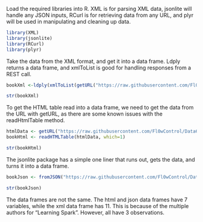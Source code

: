 
Load the required libraries into R. XML is for parsing XML data, jsonlite will handle any JSON inputs, RCurl is for retrieving data from any URL, and plyr will be used in manipulating and cleaning up data.
```r
library(XML)
library(jsonlite)
library(RCurl)
library(plyr)
```

Take the data from the XML format, and get it into a data frame. Ldply returns a data frame, and xmlToList is good for handling responses from a REST call. 
```r
bookXml <-ldply(xmlToList(getURL("https://raw.githubusercontent.com/Fl0wControl/Data607/master/Week7_Assignment/books.xml")), data.frame)

str(bookXml)
```

To get the HTML table read into a data frame, we need to get the data from the URL with getURL, as there are some known issues with the readHtmlTable method. 
```r
htmlData <- getURL("https://raw.githubusercontent.com/Fl0wControl/Data607/master/Week7_Assignment/books.html")
bookHtml <- readHTMLTable(htmlData, which=1)

str(bookHtml)
```

The jsonlite package has a simple one liner that runs out, gets the data, and turns it into a data frame.
```r
bookJson <- fromJSON("https://raw.githubusercontent.com/Fl0wControl/Data607/master/Week7_Assignment/books.json")

str(bookJson)
```

The data frames are not the same. The html and json data frames have 7 variables, while the xml data frame has 11. This is because of the multiple authors for "Learning Spark". However, all have 3 observations.

